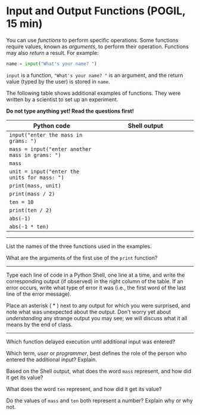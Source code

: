 # Input and Output Functions (POGIL, 15 min)

You can use *functions* to perform specific operations. Some functions require values, known as *arguments*, to perform their operation. Functions may also *return* a result. For example:

```python
name = input("What's your name? ")
```

`input` is a function, `"What's your name? "` is an argument, and the return value (typed by the user) is stored in `name`.

The following table shows additional examples of functions. They were written by a scientist to set up an experiment.

**Do not type anything yet! Read the questions first!**

| Python code | Shell output |
|-------------|--------------|
| `input("enter the mass in grams: ")` | \TextField[width=2.5cm, name=io_ans1]{} |
| `mass = input("enter another mass in grams: ")` | \TextField[width=2.5cm, name=io_ans2]{} |
| `mass` | \TextField[width=2.5cm, name=io_ans3]{} |
| `unit = input("enter the units for mass: ")` | \TextField[width=2.5cm, name=io_ans4]{} |
| `print(mass, unit)` | \TextField[width=2.5cm, name=io_ans5]{} |
| `print(mass / 2)` | \TextField[width=2.5cm, name=io_ans6]{} |
| `ten = 10` | \TextField[width=2.5cm, name=io_ans7]{} |
| `print(ten / 2)` | \TextField[width=2.5cm, name=io_ans8]{} |
| `abs(-1)` | \TextField[width=2.5cm, name=io_ans9]{} |
| `abs(-1 * ten)` | \TextField[width=2.5cm, name=io_ans10]{} |

---

List the names of the three functions used in the examples.

\TextField[width=\linewidth, name=io_ans11]{}
<!-- **Answer:** input, print, abs -->

What are the arguments of the first use of the `print` function?

\TextField[multiline=true, width=\linewidth, height=2.5em, name=io_ans12]{}
<!-- **Answer:** mass, unit -->

---

Type each line of code in a Python Shell, one line at a time, and write the corresponding output (if observed) in the right column of the table. If an error occurs, write what type of error it was (i.e., the first word of the last line of the error message).

Place an asterisk ( * ) next to any output for which you were surprised, and note what was unexpected about the output. Don't worry yet about *understanding* any strange output you may see; we will discuss what it all means by the end of class.

---

Which function delayed execution until additional input was entered?

\TextField[width=\linewidth, name=io_ans13]{}
<!-- **Answer:** The input function. -->

Which term, *user* or *programmer*, best defines the role of the person who entered the additional input? Explain.

\TextField[multiline=true, width=\linewidth, height=2.5em, name=io_ans14]{}
<!-- **Answer:** User is a better term; programs are ultimately written to be used by non-programmers. -->

Based on the Shell output, what does the word `mass` represent, and how did it get its value?

\TextField[multiline=true, width=\linewidth, height=3.75em, name=io_ans15]{}
<!-- **Answer:** (Answers may vary) Its value is 10, which the user entered as input. -->

What does the word `ten` represent, and how did it get its value?

\TextField[multiline=true, width=\linewidth, height=3.75em, name=io_ans16]{}
<!-- **Answer:** Its value is 10 based on the statement `ten = 10`. -->

Do the values of `mass` and `ten` both represent a number? Explain why or why not.

\TextField[multiline=true, width=\linewidth, height=3.75em, name=io_ans17]{}
<!-- **Answer:** Although they both appear to represent a numerical value, `mass` divided by 2 gives an error, while `ten` divided by 2 gives the expected numerical outcome. -->